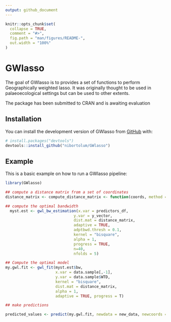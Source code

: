 ```yaml
---
output: github_document
---
```


<!-- README.md is generated from README.Rmd. Please edit that file -->

```r
knitr::opts_chunk$set(
  collapse = TRUE,
  comment = "#>",
  fig.path = "man/figures/README-",
  out.width = "100%"
)
```

# GWlasso

<!-- badges: start -->
<!-- badges: end -->

The goal of GWlasso is to provides a set of functions to perform Geographically weighted lasso. It was originally thought to be used in palaeoecological settings but can be used to other extents. 

The package  has been submitted to CRAN and is awaiting evaluation

## Installation

You can install the development version of GWlasso from [GitHub](https://github.com/) with:

``` r
# install.packages("devtools")
devtools::install_github("nibortolum/GWlasso")
```

## Example

This is a basic example on how to run a GWlasso pipeline:

```r
library(GWlasso)

## compute a distance matrix from a set of coordinates
distance_matrix <- compute_distance_matrix <- function(coords, method = "euclidean", add.noise = FALSE)

## compute the optimal bandwidth 
  myst.est <- gwl_bw_estimation(x.var = predictors_df, 
                              y.var = y_vector,
                              dist.mat = distance_matrix,
                              adaptive = TRUE,
                              adptbwd.thresh = 0.1,
                              kernel = "bisquare",
                              alpha = 1,
                              progress = TRUE,
                              n=40,
                              nfolds = 5)

## Compute the optimal model
my.gwl.fit <- gwl_fit(myst.est$bw,
                      x.var = data.sample[,-1], 
                      y.var = data.sample$WTD,
                      kernel = "bisquare",
                      dist.mat = distance_matrix, 
                      alpha = 1, 
                      adaptive = TRUE, progress = T)

## make predictions 

predicted_values <- predict(my.gwl.fit, newdata = new_data, newcoords = new_coords)
```



